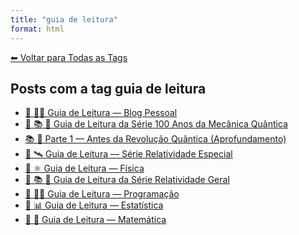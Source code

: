 ```yaml
---
title: "guia de leitura"
format: html
---
```


[⬅ Voltar para Todas as Tags](../tags.qmd)

## Posts com a tag **guia de leitura**

- [🧭 🧑‍🏫 Guia de Leitura — Blog Pessoal](/posts/pessoal/guia-pessoal.html)
- [🧭 📚 🧬 Guia de Leitura da Série 100 Anos da Mecânica Quântica](/posts/fisica/guia-100-anos-mecanica-quantica.html)
- [📚 🧬 Parte 1 — Antes da Revolução Quântica (Aprofundamento)](/posts/fisica/parte-1-mecanica-quantica.html)
- [🧭 🛰️ Guia de Leitura — Série Relatividade Especial](/posts/fisica/guia-relatividade-especial.html)
- [🧭 ⚛️ Guia de Leitura — Física](/posts/fisica/guia-fisica.html)
- [🧭 📚 🌠 Guia de Leitura da Série Relatividade Geral](/posts/fisica/guia-relatividade-geral.html)
- [🧭 👨‍💻 Guia de Leitura — Programação](/posts/programacao/guia-programacao.html)
- [🧭 📊 Guia de Leitura — Estatística](/posts/estatistica/guia-estatistica.html)
- [🧭 🧮 Guia de Leitura — Matemática](/posts/matematica/guia-matematica.html)

